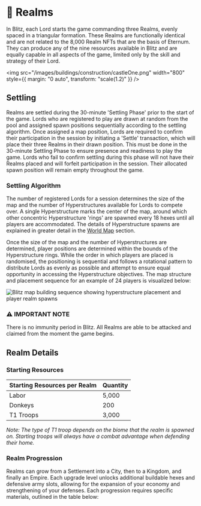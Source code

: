 
# 🏰 Realms

In Blitz, each Lord starts the game commanding three Realms, evenly spaced in a triangular formation. These Realms are
functionally identical and are not related to the 8,000 Realm NFTs that are the basis of Eternum. They can produce any
of the nine resources available in Blitz and are equally capable in all aspects of the game, limited only by the skill
and strategy of their Lord.

<img
  src="/images/buildings/construction/castleOne.png"
  width="800"
  style={{ margin: "0 auto", transform: "scale(1.2)" }}
/>

## Settling

Realms are settled during the 30-minute 'Settling Phase' prior to the start of the game. Lords who are registered to
play are drawn at random from the pool and assigned spawn positions sequentially according to the settling algorithm.
Once assigned a map position, Lords are required to confirm their participation in the session by initiating a 'Settle'
transaction, which will place their three Realms in their drawn position. This must be done in the 30-minute Settling
Phase to ensure presence and readiness to play the game. Lords who fail to confirm settling during this phase will not
have their Realms placed and will forfeit participation in the session. Their allocated spawn position will remain empty
throughout the game.

### Settling Algorithm

The number of registered Lords for a session determines the size of the map and the number of Hyperstructures available
for Lords to compete over. A single Hyperstructure marks the center of the map, around which other concentric
Hyperstructure 'rings' are spawned every 18 hexes until all players are accommodated. The details of Hyperstructure
spawns are explained in greater detail in the [World Map](/blitz/worldmap-movement/worldmap) section.

Once the size of the map and the number of Hyperstructures are determined, player positions are determined within the
bounds of the Hyperstructure rings. While the order in which players are placed is randomised, the positioning is
sequential and follows a rotational pattern to distribute Lords as evenly as possible and attempt to ensure equal
opportunity in accessing the Hyperstructure objectives. The map structure and placement sequence for an example of 24
players is visualized below:

<img
  src="/images/gifs/blitz-map-build.gif"
  alt="Blitz map building sequence showing hyperstructure placement and player realm spawns"
  className="w-full rounded-lg my-6"
/>

<div style={importantNote.container}>
  <h3 style={importantNote.title}>⚠️ IMPORTANT NOTE</h3>
  <p style={importantNote.content}>
    There is no immunity period in Blitz. All Realms are able to be attacked and claimed from the moment the game
    begins.
  </p>
</div>

## Realm Details

### Starting Resources

<div style={table.container}>
  <div style={table.wrapper}>
    <table style={table.table}>
      <thead style={table.tableHead}>
        <tr>
          <th style={table.headerCell}>Starting Resources per Realm</th>
          <th style={table.headerCell}>Quantity</th>
        </tr>
      </thead>
      <tbody>
        <tr style={table.tableRow}>
          <td style={table.cell}>
            <div style={{ display: "flex", alignItems: "center", gap: "0.5rem" }}>
              <ResourceIcon id={23} name="Labor" size="md" />
              Labor
            </div>
          </td>
          <td style={table.cell}>5,000</td>
        </tr>
        <tr style={table.tableRow}>
          <td style={table.cell}>
            <div style={{ display: "flex", alignItems: "center", gap: "0.5rem" }}>
              <ResourceIcon id={25} name="Donkey" size="md" />
              Donkeys
            </div>
          </td>
          <td style={table.cell}>200</td>
        </tr>
        <tr style={table.tableRow}>
          <td style={table.cell}>
            <div style={{ display: "flex", alignItems: "center", gap: "0.5rem" }}>
              <ResourceIcon id={26} name="Knight" size="md" />
              T1 Troops
            </div>
          </td>
          <td style={table.cell}>3,000</td>
        </tr>
      </tbody>
    </table>
  </div>
</div>

_Note: The type of T1 troop depends on the biome that the realm is spawned on. Starting troops will always have a combat
advantage when defending their home._

### Realm Progression

Realms can grow from a Settlement into a City, then to a Kingdom, and finally an Empire. Each upgrade level unlocks
additional buildable hexes and defensive army slots, allowing for the expansion of your economy and strengthening of
your defenses. Each progression requires specific materials, outlined in the table below:

<BlitzRealmLeveling />

<BuildableHexes />
<BlitzRealmDefenseSlotsTable />
